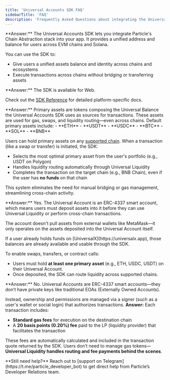 ```yaml
---
title: 'Universal Accounts SDK FAQ'
sidebarTitle: 'FAQ'
description: 'Frequently Asked Questions about integrating the Universal Accounts SDK.'
---
```


<AccordionGroup>

<Accordion title="What is the Universal Accounts SDK?" icon="browser">
**Answer:** The Universal Accounts SDK lets you integrate Particle's Chain Abstraction stack into your app. It provides a unified address and balance for users across EVM chains and Solana.

You can use the SDK to:
- Give users a unified assets balance and identity across chains and ecosystems
- Execute transactions across chains without bridging or transferring assets
</Accordion>

<Accordion title="Which platforms are supported?" icon="desktop">
**Answer:** The SDK is available for Web.

<Tip>Check out the [SDK Reference](/universal-accounts/ua-reference/desktop/web) for detailed platform-specific docs.</Tip>
</Accordion>

<Accordion title="What are primary assets and how do they work?" icon="coins">
**Answer:** Primary assets are tokens composing the Universal Balance the Universal Accounts SDK uses as sources for transactions. These assets are used for gas, swaps, and liquidity routing—even across chains.

<Note>
  Default primary assets include:
  - **ETH**
  - **USDT**
  - **USDC**
  - **BTC**
  - **SOL**
  - **BNB**
</Note>

Users can hold primary assets on any [supported chain](/universal-accounts/cha/chains). When a transaction (like a swap or transfer) is initiated, the SDK:
- Selects the most optimal primary asset from the user's portfolio (e.g., USDT on Polygon)
- Handles liquidity routing automatically through Universal Liquidity
- Completes the transaction on the target chain (e.g., BNB Chain), even if the user has **no funds** on that chain

This system eliminates the need for manual bridging or gas management, streamlining cross-chain activity.
</Accordion>

<Accordion title="Do users need to deposit assets into their Universal Account?" icon="vault">
**Answer:** Yes. The Universal Account is an ERC-4337 smart account, which means users must deposit assets into it before they can use Universal Liquidity or perform cross-chain transactions.

The account doesn't pull assets from external wallets like MetaMask—it only operates on the assets deposited into the Universal Account itself.

<Note>
If a user already holds funds on [UniversalX](https://universalx.app), those balances are already available and usable through the SDK.
</Note>

To enable swaps, transfers, or contract calls:
- Users must hold **at least one primary asset** (e.g., ETH, USDC, USDT) on their Universal Account.
- Once deposited, the SDK can route liquidity across supported chains.
</Accordion>

<Accordion title="Do Universal Accounts have private keys?" icon="lock-open">
**Answer:** No. Universal Accounts are ERC-4337 smart accounts—they don’t have private keys like traditional EOAs (Externally Owned Accounts).

Instead, ownership and permissions are managed via a signer (such as a user's wallet or social login) that authorizes transactions.
</Accordion>
<Accordion title="What are the transaction fees?" icon="file-invoice-dollar">
**Answer:** Each transaction includes:

- **Standard gas fees** for execution on the destination chain  
- A **20 basis points (0.20%) fee** paid to the LP (liquidity provider) that facilitates the transaction

These fees are automatically calculated and included in the transaction quote returned by the SDK. Users don’t need to manage gas tokens—**Universal Liquidity handles routing and fee payments behind the scenes**.
</Accordion>
</AccordionGroup>

<Note>
**Still need help?**
Reach out to [support on Telegram](https://t.me/particle_developer_bot) to get direct help from Particle’s Developer Relations team.
</Note>
